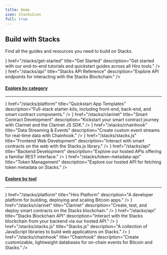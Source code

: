 ```yaml
---
title: Home
icon: StacksIcon
full: true
---
```



<div className='flex flex-col space-y-10 pt-0'>

<div className='flex space-x-6 items-end'>
  <ImageZoom
    alt="banner"
    src={heroImage}
    className="mt-0 mb-6 first-line:rounded-xl bg-background"
    priority
  />

  <div className='flex flex-col [&_h2]:mt-0 [&_h2]:mb-2 [&_p]:mb-6'>

  ## Build with Stacks

  Find all the guides and resources you need to build on Stacks.

  </div>
</div>

<Cards>
  <MainCard
    className='group space-y-1'
    icon={<Play className='transition-colors duration-500 ease-in-out group-hover:text-primary' />}
    href="/stacks/get-started"
    title="Get Started"
    description="Get started with our end-to-end tutorials and quickstart guides across all Hiro tools."
  />
  <MainCard
    className='group space-y-1'
    icon={<API className='transition-colors duration-500 ease-in-out group-hover:text-primary' />}
    href="/stacks/api"
    title="Stacks API Reference"
    description="Explore API endpoints for interacting with the Stacks Blockchain."
  />
</Cards>

<div className='flex flex-col'>

<h4 id="explore-by-category" className="text-[#595650] dark:text-[#8c877d] scroll-m-20">
  <a href="#explore-by-category" className="not-prose group text-sm uppercase">Explore by category</a>
</h4>

---

<Cards>
  <SmallCard
    icon={<Cloud />}
    href="/stacks/platform"
    title="Quickstart App Templates"
    description="Full-stack starter-kits, including front-end, back-end, and smart contract components."
  />
  <SmallCard
    icon={<Code />}
    href="/stacks/clarinet"
    title="Smart Contract Development"
    description="Kickstart your smart contract journey with Clarinet and the Clarinet JS SDK."
  />
  <SmallCard
    icon={<Database />}
    href="/stacks/chainhook"
    title="Data Streaming &amp; Events"
    description="Create custom event streams for real-time data with Chainhook."
  />
  <SmallCard
    icon={<Frontend />}
    href="/stacks/stacks.js"
    title="Frontend Web Development"
    description="Interact with smart contracts on the web with the Stacks.js library."
  />
  <SmallCard
    icon={<Backend />}
    href="/stacks/api"
    title="Backend Development"
    description="Explore our hosted APIs offering a familiar REST interface."
  />
  <SmallCard
    icon={<Braces />}
    href="/stacks/token-metadata-api"
    title="Token Management"
    description="Explore our hosted API for fetching token metadata on Stacks."
  />
</Cards>

</div>


<div className='flex flex-col'>

<h4 id="explore-by-tool" className="text-[#595650] dark:text-[#8c877d] scroll-m-20">
  <a href="#explore-by-tool" className="not-prose group text-sm uppercase">Explore by tool</a>
</h4>

---

<Cards>
  <SmallCard
    icon={<Hiro />}
    href="/stacks/platform"
    title="Hiro Platform"
    description="A developer platform for building, deploying and scaling Bitcoin apps."
  />
  <SmallCard
    icon={<Clarinet />}
    href="/stacks/clarinet"
    title="Clarinet"
    description="Create, test, and deploy smart contracts on the Stacks blockchain."
  />
  <SmallCard
    icon={<API />}
    href="/stacks/api"
    title="Stacks Blockchain API"
    description="Interact with the Stacks blockchain from your backend via our hosted API."
  />
  <SmallCard
    icon={<Js />}
    href="/stacks/stacks.js"
    title="Stacks.js"
    description="A collection of JavaScript libraries to build web applications on Stacks."
  />
  <SmallCard
    icon={<Chainhook />}
    href="/stacks/chainhook"
    title="Chainhook"
    description="Create customizable, lightweight databases for on-chain events for Bitcoin and Stacks."
  />
</Cards>

</div>

</div>

<PageFooter />